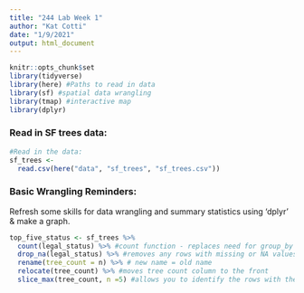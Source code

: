 ```yaml
---
title: "244 Lab Week 1"
author: "Kat Cotti"
date: "1/9/2021"
output: html_document
---
```


```r
knitr::opts_chunk$set
library(tidyverse)
library(here) #Paths to read in data 
library(sf) #spatial data wrangling 
library(tmap) #interactive map 
library(dplyr)
```

### Read in SF trees data: 

```r
#Read in the data:
sf_trees <-
  read.csv(here("data", "sf_trees", "sf_trees.csv"))
```

### Basic Wrangling Reminders:

Refresh some skills for data wrangling and summary statistics using 'dplyr' & make a graph.

```r
top_five_status <- sf_trees %>%  
  count(legal_status) %>% #count function - replaces need for group_by by recognizing groups in the data, counts values (replaces summarize n), and puts in a table - count by legal status 
  drop_na(legal_status) %>% #removes any rows with missing or NA values for variable you specify - think about missing values before you remove them (206 final lecture)
  rename(tree_count = n) %>% # new name = old name  
  relocate(tree_count) %>% #moves tree count column to the front 
  slice_max(tree_count, n =5) #allows you to identify the rows with the highest value of the variable you specify and keep the top # of what you specify
```

